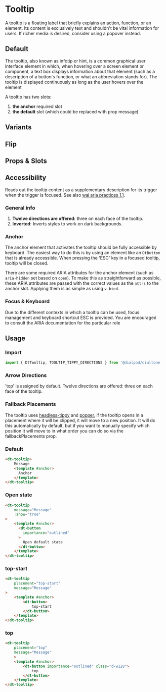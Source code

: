 

<Meta of={TooltipStories}/>

# Tooltip

<Subtitle>
    A tooltip is a floating label that briefly explains an action, function, or an element.
    Its content is exclusively text and shouldn't be vital information for users.
    If richer media is desired, consider using a popover instead.
</Subtitle>

## Default

The tooltip, also known as infotip or hint, is a common graphical user interface element in which, when hovering over a
screen element or component, a text box displays information about that element (such as a description of a button's
function, or what an abbreviation stands for). The tooltip is displayed continuously as long as the user hovers over the
element

A tooltip has two slots:

1. **the anchor** required slot
2. **the default** slot (which could be replaced with prop message)

<Canvas>
    <Story id="components-tooltip--default" />
</Canvas>

## Variants

<Canvas>
    <Story id="components-tooltip--variants" />
</Canvas>

## Flip

<Canvas>
    <Story id="components-tooltip--flip" />
</Canvas>

## Props & Slots

<Controls />

## Accessibility

Reads out the tooltip content as a supplementary description for its trigger when the trigger is focused.
See also [wai aria practices 1.1](https://www.w3.org/TR/wai-aria-practices-1.1/#tooltip).

### General info

1. **Twelve directions are offered:** three on each face of the tooltip.
2. **Inverted:** Inverts styles to work on dark backgrounds.

### Anchor

The anchor element that activates the tooltip should be fully accessible by keyboard. The easiest way to do this is by
using an element like an `DtButton` that is already accessible. When pressing the 'ESC' key in a focused tooltip,
tooltip will be closed.

There are some required ARIA attributes for the anchor element (such as `aria-hidden` set based on `open`).
To make this as straightforward as possible, these ARIA attributes are passed
with the correct values as the `attrs` to the anchor slot. Applying them is as simple as using `v-bind`.

### Focus & Keyboard

Due to the different contexts in which a tooltip can be used, focus management and
keyboard shortcut ESC is provided.
You are encouraged to consult the ARIA documentation for the particular role

## Usage

### Import

```jsx
import { DtTooltip, TOOLTIP_TIPPY_DIRECTIONS } from '@dialpad/dialtone-vue';
```

### Arrow Directions

'top' is assigned by default.
Twelve directions are offered: three on each face of the tooltip.

### Fallback Placements

The tooltip uses [headless-tippy](https://atomiks.github.io/tippyjs/v6/headless-tippy/) and
[popper](https://popper.js.org/docs/v2/modifiers/flip/), if the tooltip opens in a placement where it will
be clipped, it will move to a new position. It will do this automatically by default, but if you want to
manually specify which position it will move to in what order you can do so via the fallbackPlacements prop.

### Default

```html
<dt-tooltip>
    Message
    <template #anchor>
      Anchor
    </template>
</dt-tooltip>
```

### Open state

```html
<dt-tooltip
    message="Message"
    :show="true"
>
    <template #anchor>
      <dt-button
        importance="outlined"
      >
        Open default state
      </dt-button>
    </template>
</dt-tooltip>
```

### top-start

```html
<dt-tooltip
    placement="top-start"
    message="Message"
>
    <template #anchor>
        <dt-button>
            top-start
        </dt-button>
    </template>
</dt-tooltip>
```

### top

```html
<dt-tooltip
    placement="top"
    message="Message"
    >
    <template #anchor>
        <dt-button importance="outlined" class="d-w128">
            top
        </dt-button>
    </template>
</dt-tooltip>
```
